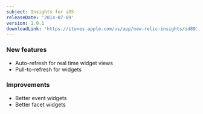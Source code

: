 ```yaml
---
subject: Insights for iOS
releaseDate: '2014-07-09'
version: 1.0.1
downloadLink: 'https://itunes.apple.com/us/app/new-relic-insights/id891431652?mt=8'
---
```


### New features

* Auto-refresh for real time widget views
* Pull-to-refresh for widgets

### Improvements

* Better event widgets
* Better facet widgets
